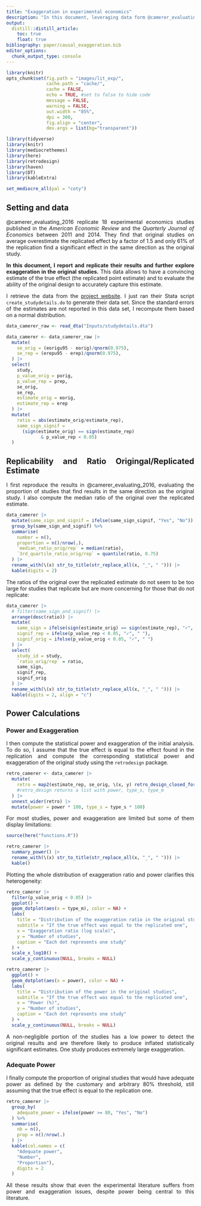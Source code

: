 ```yaml
---
title: "Exaggeration in experimental economics"
description: "In this document, leveraging data form @camerer_evaluating_2016, I examine potential exaggeration in experimental economics using replication results as hypothetical true effect sizes. The experimental literature seems to display less exaggeration on average that non-experimental ones but this figure hides substantial heterogeneity, exaggeration being large for some studies."
output: 
  distill::distill_article:
    toc: true
    float: true
bibliography: paper/causal_exaggeration.bib
editor_options: 
  chunk_output_type: console
---
```


<style>
body {
text-align: justify}
</style>

```r
library(knitr)
opts_chunk$set(fig.path = "images/lit_exp/",
               cache.path = "cache/",
               cache = FALSE,
               echo = TRUE, #set to false to hide code
               message = FALSE,
               warning = FALSE,
               out.width = "85%",
               dpi = 300,
               fig.align = "center",
               dev.args = list(bg="transparent"))  
```  

```r
library(tidyverse) 
library(knitr) 
library(mediocrethemes)
library(here)
library(retrodesign)
library(haven)
library(DT)
library(kableExtra)

set_mediocre_all(pal = "coty")
```

## Setting and data

@camerer_evaluating_2016 replicate 18 experimental economics studies published in the *American Economic Review* and the *Quarterly Journal of Economics* between 2011 and 2014. They find that original studies on average overestimate the replicated effect by a factor of 1.5 and only 61% of the replication find a significant effect in the same direction as the original study.

**In this document, I report and replicate their results and further explore exaggeration in the original studies.** This data allows to have a convincing estimate of the true effect (the replicated point estimate) and to evaluate the ability of the original design to accurately capture this estimate. 

I retrieve the data from the [project website](http://experimentaleconreplications.com/scripts.html). I just ran their Stata script `create_studydetails.do` to generate their data set. Since the standard errors of the estimates are not reported in this data set, I recompute them based on a normal distribution.

```r
data_camerer_raw <- read_dta("Inputs/studydetails.dta") 

data_camerer <- data_camerer_raw |>  
  mutate(
    se_orig = (eorigu95 - eorig)/qnorm(0.975),
    se_rep = (erepu95 - erep)/qnorm(0.975),
  ) |> 
  select(
    study, 
    p_value_orig = porig, 
    p_value_rep = prep, 
    se_orig, 
    se_rep, 
    estimate_orig = eorig, 
    estimate_rep = erep
  ) |> 
  mutate(
    ratio = abs(estimate_orig/estimate_rep),
    same_sign_signif = 
      (sign(estimate_orig) == sign(estimate_rep)
             & p_value_rep < 0.05)
  )
```

## Replicability and Ratio Origingal/Replicated Estimate

I first reproduce the results in @camerer_evaluating_2016, evaluating the proportion of studies that find results in the same direction as the original study. I also compute the median ratio of the original over the replicated estimate.

```r
data_camerer |> 
  mutate(same_sign_and_signif = ifelse(same_sign_signif, "Yes", "No")) |> 
  group_by(same_sign_and_signif) %>%
  summarise(
    number = n(),
    proportion = n()/nrow(.),
    `median_ratio_orig/rep` = median(ratio),
    `3rd_quartile_ratio_orig/rep` = quantile(ratio, 0.75)
  ) |>
  rename_with(\(x) str_to_title(str_replace_all(x, "_", " "))) |>
  kable(digits = 2) 
```

The ratios of the original over the replicated estimate do not seem to be too large for studies that replicate but are more concerning for those that do not replicate:

```r
data_camerer |> 
  # filter(same_sign_and_signif) |> 
  arrange(desc(ratio)) |>  
  mutate(
    same_sign = ifelse(sign(estimate_orig) == sign(estimate_rep), "✓", " "),
    signif_rep = ifelse(p_value_rep < 0.05, "✓", " "),
    signif_orig = ifelse(p_value_orig < 0.05, "✓", " ")
  ) |> 
  select(
    study_id = study, 
    `ratio_orig/rep` = ratio, 
    same_sign, 
    signif_rep,
    signif_orig
  ) |>
  rename_with(\(x) str_to_title(str_replace_all(x, "_", " "))) |>
  kable(digits = 2, align = "c") 
```


## Power Calculations

### Power and Exaggeration

I then compute the statistical power and exaggeration of the initial analysis. To do so, I assume that the true effect is equal to the effect found in the replication and compute the corresponding statistical power and exaggeration of the original study using the `retrodesign` package.

```r
retro_camerer <- data_camerer |> 
  mutate(
    retro = map2(estimate_rep, se_orig, \(x, y) retro_design_closed_form(x, y))
    #retro_design returns a list with power, type_s, type_m
  ) |> 
  unnest_wider(retro) |> 
  mutate(power = power * 100, type_s = type_s * 100)
```

For most studies, power and exaggeration are limited but some of them display limitations:

```r
source(here("functions.R"))

retro_camerer |> 
  summary_power() |>
  rename_with(\(x) str_to_title(str_replace_all(x, "_", " "))) |>
  kable()
```

Plotting the whole distribution of exaggeration ratio and power clarifies this heterogeneity:

```r
retro_camerer |> 
  filter(p_value_orig < 0.05) |> 
  ggplot() +
  geom_dotplot(aes(x = type_m), color = NA) +
  labs(
    title = "Distribution of the exaggeration ratio in the original studies",
    subtitle = "If the true effect was equal to the replicated one",
    x = "Exaggeration ratio (log scale)",
    y = "Number of studies",
    caption = "Each dot represents one study"
  ) + 
  scale_x_log10() +
  scale_y_continuous(NULL, breaks = NULL) 

retro_camerer |> 
  ggplot() +
  geom_dotplot(aes(x = power), color = NA) +
  labs(
    title = "Distribution of the power in the original studies",
    subtitle = "If the true effect was equal to the replicated one",
    x = "Power (%)",
    y = "Number of studies",
    caption = "Each dot represents one study"
  ) +
  scale_y_continuous(NULL, breaks = NULL) 
```

A non-negligible portion of the studies has a low power to detect the original results and are therefore likely to produce inflated statistically significant estimates. One study produces extremely large exaggeration.

### Adequate Power

I finally compute the proportion of original studies that would have adequate power as defined by the customary and arbitrary 80% threshold, still assuming that the true effect is equal to the replication one.

```r
retro_camerer |> 
  group_by(
    adequate_power = ifelse(power >= 80, "Yes", "No")
  ) %>%
  summarise(
    nb = n(),
    prop = n()/nrow(.)
  ) |> 
  kable(col.names = c(
    "Adequate power", 
    "Number",
    "Proportion"),
    digits = 2
  )
```

All these results show that even the experimental literature suffers from power and exaggeration issues, despite power being central to this literature. 

<!-- ## Randomized Control Trials -->

<!-- We want to look at replications of RCTs in Development Economics. To do so, we use [the list of replication papers put together by Sandip Sukhtankar](https://www.aeaweb.org/articles?id=10.1257/aer.p20171120). -->

<!-- We gather the list of RCTs that have been replicated in Development Economics. -->

<!-- ```{r rep_dvpt} -->
<!-- rep_dvpt_raw <- read_dta(here("Misc", "replication_data_final.dta")) -->

<!-- rep_dvpt <- rep_dvpt_raw |>  -->
<!--   filter( (Replicated == "Replicated")) -->

<!-- rep_dvpt |> count(Title) -->
<!-- ``` -->






